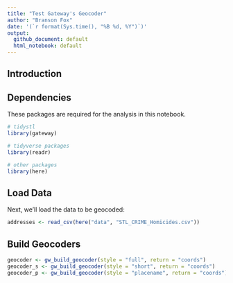 ```yaml
---
title: "Test Gateway's Geocoder"
author: "Branson Fox"
date: '(`r format(Sys.time(), "%B %d, %Y")`)'
output: 
  github_document: default
  html_notebook: default
---
```


## Introduction

## Dependencies
These packages are required for the analysis in this notebook.

```r
# tidystl
library(gateway)

# tidyverse packages
library(readr)

# other packages
library(here)
```


## Load Data
Next, we'll load the data to be geocoded:

```r
addresses <- read_csv(here("data", "STL_CRIME_Homicides.csv"))
```

## Build Geocoders

```r
geocoder <- gw_build_geocoder(style = "full", return = "coords")
geocoder_s <- gw_build_geocoder(style = "short", return = "coords")
geocoder_p <- gw_build_geocoder(style = "placename", return = "coords")
```

```r

```

